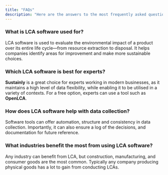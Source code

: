 ```yaml
---
title: "FAQs"
description: "Here are the answers to the most frequently asked questions:"
---
```


### **What is LCA software used for?**

LCA software is used to evaluate the environmental impact of a product over its entire life cycle—from resource extraction to disposal. It helps companies identify areas for improvement and make more sustainable choices.

### **Which LCA software is best for experts?**

**Sustainly** is a great choice for experts working in modern businesses, as it maintains a high level of data flexibility, while enabling it to be utilised in a variety of contexts. For a free option, experts can use a tool such as **OpenLCA**.

### **How does LCA software help with data collection?**

Software tools can offer automation, structure and consistency in data collection. Importantly, it can also ensure a log of the decisions, and documentation for future reference. 

### **What industries benefit the most from using LCA software?**

Any industry can benefit from LCA, but construction, manufacturing, and consumer goods are the most common. Typically any company producing physical goods has a lot to gain from conducting LCAs.